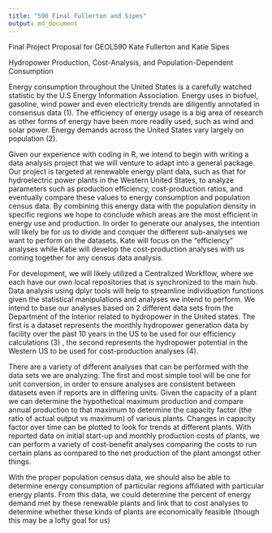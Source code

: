 ```yaml
---
title: "590 Final Fullerton and Sipes"
output: md_document
---
```


Final Project Proposal for GEOL590
Kate Fullerton and Katie Sipes

Hydropower Production, Cost-Analysis, and Population-Dependent Consumption

Energy consumption throughout the United States is a carefully watched statistic by the U.S Energy Information Association. Energy uses in biofuel, gasoline, wind power and even electricity trends are diligently annotated in consensus data (1). The efficiency of energy usage is a big area of research as other forms of energy have been more readily used, such as wind and solar power. Energy demands across the United States vary largely on population (2).

Given our experience with coding in R, we intend to begin with writing a data analysis project that we will venture to adapt into a general package. Our project is targeted at renewable energy plant data, such as that for hydroelectric power plants in the Western United States, to analyze parameters such as production efficiency, cost-production ratios, and eventually compare these values to energy consumption and population census data. By combining this energy data with the population density in specific regions  we hope to conclude which areas are the most efficient in energy use and production. In order to generate our analyses, the intention will likely be for us to divide and conquer the different sub-analyses we want to perform on the datasets. Kate will focus on the “efficiency” analyses while  Katie will develop the cost-production analyses with us coming together for any census data analysis. 

For development, we will likely utilized a Centralized Workflow, where we each have our own local repositories that is synchronized to the main hub. Data analysis using dplyr tools will help to streamline individuation functions given the statistical manipulations and analyses we intend to perform. We intend to base our analyses based on 2 different data sets from the Department of the Interior related to hydropower in the United states. The first is a dataset represents the monthly hydropower generation data by facility over the past 10 years in the US to be used for our efficiency calculations (3) , the second represents the hydropower potential in the Western US to be used for cost-production analyses (4). 

There are a variety of different analyses that can be performed with the data sets we are analyzing. The first and most simple tool will be one for unit conversion, in order to ensure analyses are consistent between datasets even if reports are in differing units. Given the capacity of a plant we can determine the hypothetical maximum production and compare annual production to that maximum to determine the capacity factor (the ratio of actual output vs maximum) of various plants. Changes in capacity factor over time can be plotted to look for trends at different plants. With reported data on initial start-up and monthly production costs of plants, we can perform a variety of cost-benefit analyses comparing the costs to run certain plans as compared to the net production of the plant amongst other things. 

With the proper population census data, we should also be able to determine energy consumption of particular regions affiliated with particular energy plants. From this data, we could determine the percent of energy demand met by these renewable plants and link that to cost analyses to determine whether these kinds of plants are economically feasible (though this may be a lofty goal for us)





